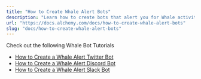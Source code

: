 ```yaml
---
title: "How to Create Whale Alert Bots"
description: "Learn how to create bots that alert you for Whale activity on Ethereum"
url: "https://docs.alchemy.com/docs/how-to-create-whale-alert-bots"
slug: "docs/how-to-create-whale-alert-bots"
---
```


Check out the following Whale Bot Tutorials

* [How to Create a Whale Alert Twitter Bot](/docs/how-to-create-a-whale-alert-twitter-bot)
* [How to Create a Whale Alert Discord Bot](/docs/how-to-create-a-whale-alert-discord-bot)
* [How to Create a Whale Alert Slack Bot](/docs/how-to-create-a-whale-alert-slack-bot)
